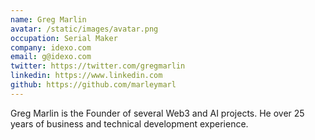 ```yaml
---
name: Greg Marlin
avatar: /static/images/avatar.png
occupation: Serial Maker
company: idexo.com
email: g@idexo.com
twitter: https://twitter.com/gregmarlin
linkedin: https://www.linkedin.com
github: https://github.com/marleymarl
---
```


Greg Marlin is the Founder of several Web3 and AI projects. He over 25 years of business and technical development experience. 